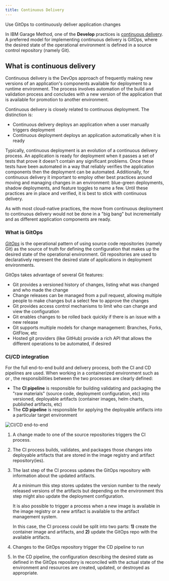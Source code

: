 ```yaml
---
title: Continuous Delivery
---
```



<PageDescription>

Use GitOps to continuously deliver application changes

</PageDescription>

In IBM Garage Method, one of the **Develop** practices is [continuous delivery](https://www.ibm.com/garage/method/practices/deliver/practice_continuous_delivery/). 
A preferred model for implementing continuous delivery is GitOps, where the desired state of the operational environment
is defined in a source control repository (namely Git). 

## What is continuous delivery

Continuous delivery is the DevOps approach of frequently making new versions of an application's components available for
deployment to a runtime environment. The process involves automation of the build and validation process and concludes 
with a new version of the application that is available for promotion to another environment.

Continuous delivery is closely related to continuous deployment. The distinction is:
- Continuous delivery deploys an application when a user manually triggers deployment
- Continuous deployment deploys an application automatically when it is ready

Typically, continuous deployment is an evolution of a continuous delivery process. An application is ready for 
deployment when it passes a set of tests that prove it doesn't contain any significant problems. Once these tests have been 
automated in a way that reliably verifies the application components then the deployment can be automated. Additionally,
for continuous delivery it important to employ other best practices around moving and managing changes in an environment: 
blue-green deployments, shadow deployments, and feature toggles to name a few. Until these practices are in place and 
verified, it is best to stick with continuous delivery. 

As with most cloud-native practices, the move from continuous deployment to continuous delivery would not be done in
a "big bang" but incrementally and as different application components are ready. 

### What is GitOps

[*GitOps*](https://www.weave.works/technologies/gitops/) is the operational pattern of using source code repositories 
(namely Git) as the source of truth for defining the configuration that makes up the desired state of the operational 
environment. Git repositories are used to declaratively represent the desired state of applications in deployment 
environments.

GitOps takes advantage of several Git features:
- Git provides a versioned history of changes, listing what was changed and who made the change
- Change releases can be managed from a pull request, allowing multiple people to make changes but a select few to approve the changes
- Git provides access control mechanisms to limit who can change and view the configuration
- Git enables changes to be rolled back quickly if there is an issue with a new release
- Git supports multiple models for change management: Branches, Forks, GitFlow, etc
- Hosted git providers (like GitHub) provide a rich API that allows the different operations to be automated, if desired

### CI/CD integration

For the full end-to-end build and delivery process, both the CI and CD pipelines are used. When working in
a containerized environment such as <Globals name="kube" /> or <Globals name="ocp" />, the responsibilities between the 
two processes are clearly defined:

- The **CI pipeline** is responsible for building validating and packaging the "raw materials" (source code, deployment 
configuration, etc) into versioned, deployable artifacts (container images, helm charts, published artifacts, etc)
- The **CD pipeline** is responsible for applying the deployable artifacts into a particular target environment

![CI/CD end-to-end](./images/CI_CD-pipelines.png)

1. A change made to one of the source repositories triggers the CI process.

2. The CI process builds, validates, and packages those changes into deployable artifacts that are stored in the image
registry and artifact repository(ies).

3. The last step of the CI process updates the GitOps repository with information about the updated artifacts. 

    At a minimum this step stores updates the version number to the newly released versions of the artifacts but depending on the environment this step might also update the deployment configuration.
    
    <InlineNotification>
    
    It is also possible to trigger a process when a new image is available in the image registry or a new artifact is available
    to the artifact management system. 
    
    In this case, the CI process could be split into two parts: **1)** create the 
    container image and artifacts, and **2)** update the GitOps repo with the available artifacts.
    
    </InlineNotification>

4. Changes to the GitOps repository trigger the CD pipeline to run

5. In the CD pipeline, the configuration describing the desired state as defined in the GitOps repository is reconciled 
with the actual state of the environment and resources are created, updated, or destroyed as appropriate.